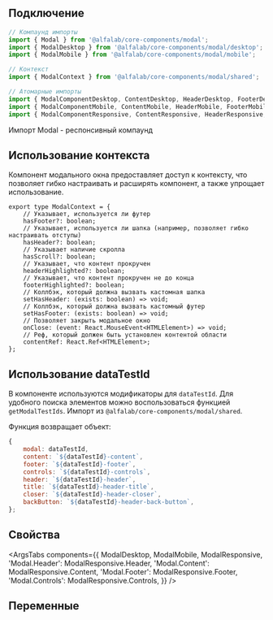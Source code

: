 
## Подключение

```jsx
// Компаунд импорты
import { Modal } from '@alfalab/core-components/modal';
import { ModalDesktop } from '@alfalab/core-components/modal/desktop';
import { ModalMobile } from '@alfalab/core-components/modal/mobile';

// Контекст
import { ModalContext } from '@alfalab/core-components/modal/shared';

// Атомарные импорты
import { ModalComponentDesktop, ContentDesktop, HeaderDesktop, FooterDesktop, ControlsDesktop } from '@alfalab/core-components/modal/desktop';
import { ModalComponentMobile, ContentMobile, HeaderMobile, FooterMobile, ControlsMobile } from '@alfalab/core-components/modal/mobile';
import { ModalComponentResponsive, ContentResponsive, HeaderResponsive, FooterResponsive, ControlsResponsive } from '@alfalab/core-components/modal';

```

Импорт Modal - респонсивный компаунд

## Использование контекста

Компонент модального окна предоставляет доступ к контексту, что позволяет гибко настраивать и расширять компонент, а также упрощает использование.

```tsx
export type ModalContext = {
    // Указывает, используется ли футер
    hasFooter?: boolean;
    // Указывает, используется ли шапка (например, позволяет гибко настраивать отступы)
    hasHeader?: boolean;
    // Указывает наличие скролла
    hasScroll?: boolean;
    // Указывает, что контент прокручен
    headerHighlighted?: boolean;
    // Указывает, что контент прокручен не до конца
    footerHighlighted?: boolean;
    // Коллбэк, который должна вызвать кастомная шапка
    setHasHeader: (exists: boolean) => void;
    // Коллбэк, который должна вызвать кастомный футер
    setHasFooter: (exists: boolean) => void;
    // Позволяет закрыть модальное окно
    onClose: (event: React.MouseEvent<HTMLElement>) => void;
    // Реф, который должен быть установлен контентой области
    contentRef: React.Ref<HTMLElement>;
};
```

## Использование dataTestId

В компоненте используются модификаторы для `dataTestId`.
Для удобного поиска элементов можно воспользоваться функцией `getModalTestIds`.
Импорт из `@alfalab/core-components/modal/shared`.

Функция возвращает объект:

```jsx
{
    modal: dataTestId,
    content: `${dataTestId}-content`,
    footer: `${dataTestId}-footer`,
    controls: `${dataTestId}-controls`,
    header: `${dataTestId}-header`,
    title: `${dataTestId}-header-title`,
    closer: `${dataTestId}-header-closer`,
    backButton: `${dataTestId}-header-back-button`,
};
```

## Свойства

<ArgsTabs
    components={{
        ModalDesktop,
        ModalMobile,
        ModalResponsive,
        'Modal.Header': ModalResponsive.Header,
        'Modal.Content': ModalResponsive.Content,
        'Modal.Footer': ModalResponsive.Footer,
        'Modal.Controls': ModalResponsive.Controls,
    }}
/>

## Переменные

<CssVars css={vars} />
